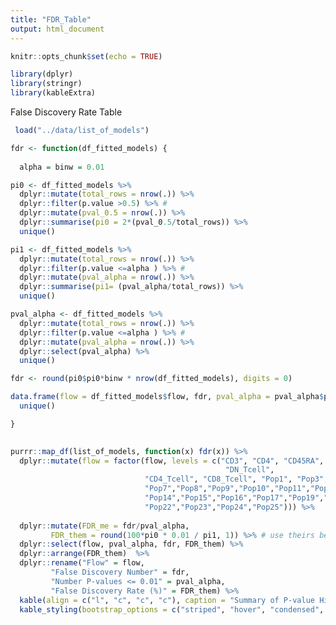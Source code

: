 ```yaml
---
title: "FDR_Table"
output: html_document
---
```


```r
knitr::opts_chunk$set(echo = TRUE)
```

```r
library(dplyr)
library(stringr)
library(kableExtra)
```


False Discovery Rate Table
```r
 load("../data/list_of_models")

fdr <- function(df_fitted_models) {  
  
  alpha = binw = 0.01

pi0 <- df_fitted_models %>%
  dplyr::mutate(total_rows = nrow(.)) %>%
  dplyr::filter(p.value >0.5) %>% #
  dplyr::mutate(pval_0.5 = nrow(.)) %>%
  dplyr::summarise(pi0 = 2*(pval_0.5/total_rows)) %>%
  unique()

pi1 <- df_fitted_models %>%
  dplyr::mutate(total_rows = nrow(.)) %>%
  dplyr::filter(p.value <=alpha ) %>% #
  dplyr::mutate(pval_alpha = nrow(.)) %>%
  dplyr::summarise(pi1= (pval_alpha/total_rows)) %>%
  unique()

pval_alpha <- df_fitted_models %>%
  dplyr::mutate(total_rows = nrow(.)) %>%
  dplyr::filter(p.value <=alpha ) %>% #
  dplyr::mutate(pval_alpha = nrow(.)) %>%
  dplyr::select(pval_alpha) %>%
  unique()

fdr <- round(pi0$pi0*binw * nrow(df_fitted_models), digits = 0)

data.frame(flow = df_fitted_models$flow, fdr, pval_alpha = pval_alpha$pval_alpha, pi1, pi0) %>%
  unique()

}
  

purrr::map_df(list_of_models, function(x) fdr(x)) %>%
  dplyr::mutate(flow = factor(flow, levels = c("CD3", "CD4", "CD45RA", "CD172", "SLADQ", 
                                                "DN_Tcell", 
                              "CD4_Tcell", "CD8_Tcell", "Pop1", "Pop3","Pop4","Pop5","Pop6",
                              "Pop7","Pop8","Pop9","Pop10","Pop11","Pop12","Pop13",
                              "Pop14","Pop15","Pop16","Pop17","Pop19","Pop20","Pop21",
                              "Pop22","Pop23","Pop24","Pop25"))) %>%
  
  dplyr::mutate(FDR_me = fdr/pval_alpha,
         FDR_them = round(100*pi0 * 0.01 / pi1, 1)) %>% # use theirs because I round my fdr, so it's less accurate
  dplyr::select(flow, pval_alpha, fdr, FDR_them) %>%
  dplyr::arrange(FDR_them)  %>%
  dplyr::rename("Flow" = flow,
         "False Discovery Number" = fdr,
         "Number P-values <= 0.01" = pval_alpha,
         "False Discovery Rate (%)" = FDR_them) %>%
  kable(align = c("l", "c", "c", "c"), caption = "Summary of P-value Histogram False Discovery Rate") %>%
  kable_styling(bootstrap_options = c("striped", "hover", "condensed", "responsive")) 
```


